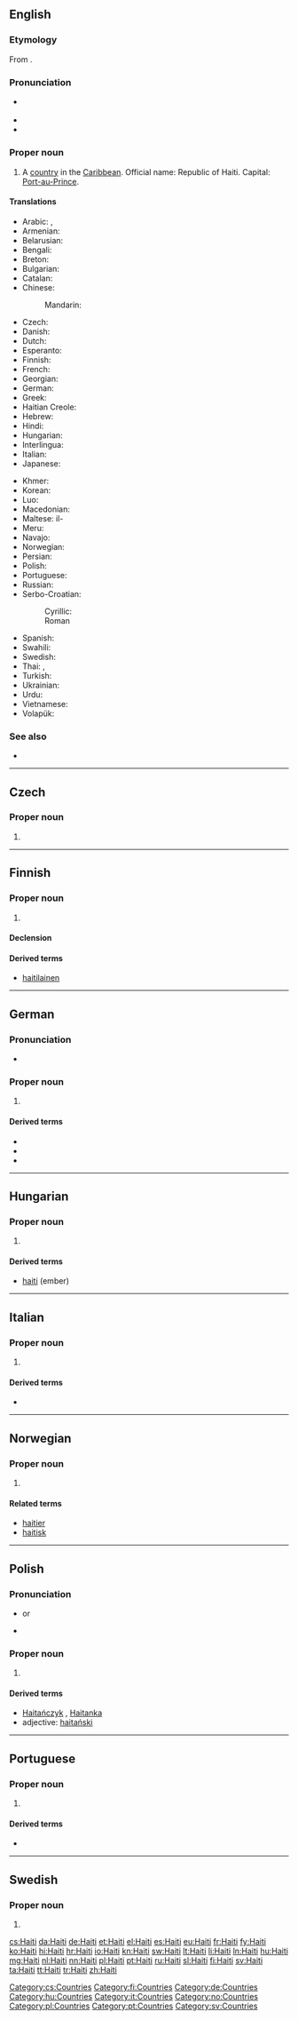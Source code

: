 {{also|Haïti|Haití}}
==English==
{{wikipedia|lang=en}}

===Etymology===
From {{etyl|tnq|en}} {{term|hayiti||mountainous land|lang=tnq}}.

===Pronunciation===
* {{a|UK|US}} {{IPA|/ˈheɪ.ti/}}
* {{audio|en-us-Haiti.ogg|Audio (US)}}
* {{rhymes|eɪti}}

===Proper noun===
{{en-proper noun}}

# A [[country]] in the [[Caribbean]]. Official name: Republic of Haiti. Capital: [[Port-au-Prince]]. 

====Translations====
{{trans-top|A country in the Caribbean}}
* Arabic: {{t-|ar|هايتي|m|tr=haaytiy}},  {{t-|ar|هاييتي|alt=هايِيتي|tr=haayiitii}}
* Armenian: {{t-|hy|Հայիթի|tr=Hayit’i}}
* Belarusian: {{t-|be|Гаіці|f|tr=Haíci}}
* Bengali: {{t-|bn|হাইতি|tr=hā'iti|sc=Beng}}
* Breton: {{t-|br|Haiti}}
* Bulgarian: {{t-|bg|Хаити|tr=Haiti}}
* Catalan: {{t+|ca|Haití|m}}
* Chinese:
*: Mandarin: {{t-|cmn|海地|tr=Hǎidì|sc=Hani}}
* Czech: {{t+|cs|Haiti|n}}
* Danish: {{t+|da|Haiti}}
* Dutch: {{t+|nl|Haïti}}
* Esperanto: {{t-|eo|Haitio}}
* Finnish: {{t+|fi|Haiti}}
* French: {{t+|fr|Haïti}}
* Georgian: {{t-|ka|ჰაიტი|sc=Geor}}
* German: {{t+|de|Haiti}}
* Greek: {{t+|el|Αϊτή|n|tr=Aïtí}}
* Haitian Creole: {{tø|ht|Ayiti}}
* Hebrew: {{t-|he|האיטי}}
* Hindi: {{t+|hi|हैती|tr=haitī}}
* Hungarian: {{t+|hu|Haiti}}
* Interlingua: {{t-|ia|Haiti}}
* Italian: {{t-|it|Haiti}}
* Japanese: {{t+|ja|ハイチ|tr=Haichi}}
{{trans-mid}}
* Khmer: {{t-|km|ហៃទី|tr=hai ti|sc=Khmr}}
* Korean: {{t+|ko|아이티|tr=Aiti|sc=Hang}}
* Luo: {{tø|luo|Haiti}}
* Macedonian: {{t-|mk|Хаити|n|tr=Haíti}}
* Maltese: il-{{t-|mt|Ħajiti}}
* Meru: {{tø|mer|Haiti}}
* Navajo: {{tø|nv|Héítii}}
* Norwegian: {{t-|no|Haiti}}
* Persian: {{t+|fa|هائیتی}}
* Polish: {{l|pl|Haiti|n}}
* Portuguese: {{t+|pt|Haiti}}
* Russian: {{qualifier|indeclinable}} {{t-|ru|Гаити|f|tr=Gaíti}}
* Serbo-Croatian:
*: Cyrillic: {{t-|sh|Хаити|m}}
*: Roman {{t-|sh|Haiti|m}}
* Spanish: {{t+|es|Haití}}
* Swahili: {{t+|sw|Haiti}}
* Swedish: {{t+|sv|Haiti}}
* Thai: {{t+|th|เฮติ|tr=hay-dtì}}, {{t-|th|ประเทศเฮติ|tr=bpràtêt hay-dtì}}
* Turkish: {{t+|tr|Haiti}}
* Ukrainian: {{t+|uk|Гаїті|f|tr=Hajíti}}
* Urdu: {{t-|ur|ہیٹی|tr=Haiti}}
* Vietnamese: {{t-|vi|Haiti}}
* Volapük: {{t|vo|Haitiyän}}
{{trans-bottom}}

===See also===
* {{list:countries of North America/en}}

----

==Czech==

===Proper noun===
{{cs-proper noun|g=n}}

# {{l|en|Haiti}}

[[Category:cs:Countries]]

----

==Finnish==
{{wikipedia|lang=fi}}

===Proper noun===
{{fi-proper noun}}

# {{l|en|Haiti}}

====Declension====
{{fi-decl-risti|Hait|nopl=1}}

====Derived terms====
* [[haitilainen]]

[[Category:fi:Countries]]

----

==German==
{{wikipedia|lang=de}}

===Pronunciation===
* {{IPA|/haˈiːti/|lang=de}}

===Proper noun===
{{head|de|proper noun|g=n}}

# {{l|en|Haiti}}

====Derived terms====
* {{l|de|Haitianer}}
* {{l|de|Haitianerin}}
* {{l|de|haitianisch}}

[[Category:de:Countries]]

----

==Hungarian==
{{wikipedia|lang=hu}}

===Proper noun===
{{head|hu|proper noun|g=m}}

# {{l|en|Haiti}}

====Derived terms====
* [[haiti]] (ember)

[[Category:hu:Countries]]

----

==Italian==
{{wikipedia|lang=it}}

===Proper noun===
{{head|it|proper noun|g=m}}

# {{l|en|Haiti}}

====Derived terms====
* {{l|it|haitiano}}

[[Category:it:Countries]]

----

==Norwegian==

===Proper noun===
{{head|no|proper noun}}

# {{l|en|Haiti}}

====Related terms====
* [[haitier]]
* [[haitisk]]

[[Category:no:Countries]]

----

==Polish==

===Pronunciation===
* {{IPA|/xaˈiti/|lang=pl}} or {{IPAchar|/xaˈjiti/}}
* {{audio|Pl-Haiti.ogg|Audio}}

===Proper noun===
{{head|pl|proper noun|g=n}}

# {{l|en|Haiti}}

====Derived terms====
* [[Haitańczyk]] {{m}}, [[Haitanka]] {{f}}
* adjective: [[haitański]]

[[Category:pl:Countries]]

----

==Portuguese==
{{wikipedia|lang=pt}}{{rfc-auto}}

===Proper noun===
{{head|pt|proper noun|g=m}}

# {{l|en|Haiti}}

====Derived terms====
* {{l|pt|haitiano}}

[[Category:pt:Countries]]

----

==Swedish==

===Proper noun===
{{head|sv|proper noun}}

# {{l|en|Haiti}}

[[Category:sv:Countries]]

[[cs:Haiti]]
[[da:Haiti]]
[[de:Haiti]]
[[et:Haiti]]
[[el:Haiti]]
[[es:Haiti]]
[[eu:Haiti]]
[[fr:Haiti]]
[[fy:Haiti]]
[[ko:Haiti]]
[[hi:Haiti]]
[[hr:Haiti]]
[[io:Haiti]]
[[kn:Haiti]]
[[sw:Haiti]]
[[lt:Haiti]]
[[li:Haiti]]
[[ln:Haiti]]
[[hu:Haiti]]
[[mg:Haiti]]
[[nl:Haiti]]
[[nn:Haiti]]
[[pl:Haiti]]
[[pt:Haiti]]
[[ru:Haiti]]
[[sl:Haiti]]
[[fi:Haiti]]
[[sv:Haiti]]
[[ta:Haiti]]
[[tt:Haiti]]
[[tr:Haiti]]
[[zh:Haiti]]